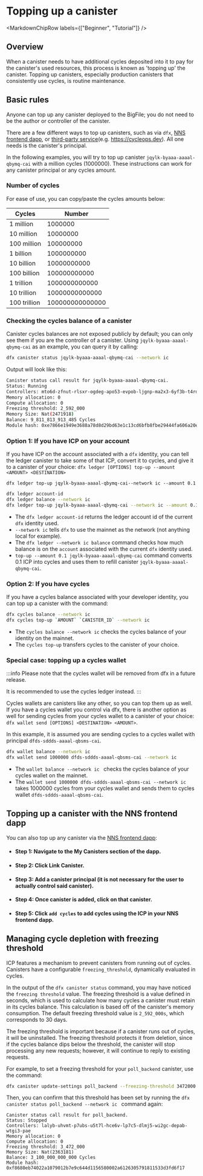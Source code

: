 
# Topping up a canister

<MarkdownChipRow labels={["Beginner", "Tutorial"]} />

## Overview

When a <GlossaryTooltip>canister</GlossaryTooltip> needs to have additional cycles deposited into it to pay for the canister's used resources, this process is known as 'topping up' the canister. Topping up canisters, especially production canisters that consistently use cycles, is routine maintenance.

## Basic rules

Anyone can top up any canister deployed to the BigFile; you do not need to be the author or controller of the canister.

There are a few different ways to top up canisters, such as via `dfx`, [NNS frontend dapp](https://nns.ic0.app), or [third-party service](/docs/current/developer-docs/getting-started/cycles/cycles_management_services)(e.g. https://cycleops.dev). All one needs is the canister's principal.

In the following examples, you will try to top up canister `jqylk-byaaa-aaaal-qbymq-cai`  with a million cycles (1000000). These instructions can work for any canister principal or any cycles amount.

### Number of cycles
For ease of use, you can copy/paste the cycles amounts below:

| Cycles            | Number        |
| -----------       | -----------   |
| 1 million         | 1000000         |
| 10 million        | 10000000         |
| 100 million       | 100000000         |
| 1 billion         | 1000000000         |
| 10 billion        | 10000000000         |
| 100 billion       | 100000000000         |
| 1 trillion        | 1000000000000         |
| 10 trillion       | 10000000000000         |
| 100 trillion      | 100000000000000         |

### Checking the cycles balance of a canister

Canister cycles balances are not exposed publicly by default; you can only see them if you are the controller of a canister. Using `jqylk-byaaa-aaaal-qbymq-cai` as an example, you can query it by calling:

```bash
dfx canister status jqylk-byaaa-aaaal-qbymq-cai --network ic
```

Output will look like this:

```bash
Canister status call result for jqylk-byaaa-aaaal-qbymq-cai.
Status: Running
Controllers: mto6d-zfnut-rlsxr-ogdeg-apo53-evpob-ljgnp-ma2x3-6yf3b-t4rd5-qqe t5j57-vyaaa-aaaal-qatsq-cai
Memory allocation: 0
Compute allocation: 0
Freezing threshold: 2_592_000
Memory Size: Nat(2471918)
Balance: 9_811_813_913_485 Cycles
Module hash: 0xe7866e1949e3688a78d8d29bd63e1c13cd6bfb8fbe29444fa606a20e0b1e33f0
```

### Option 1: If you have ICP on your account

If you have ICP on the account associated with a `dfx` identity, you can tell the ledger canister to take some of that ICP, convert it to cycles, and give it to a canister of your choice: `dfx ledger [OPTIONS] top-up --amount <AMOUNT> <DESTINATION>`

```
dfx ledger top-up jqylk-byaaa-aaaal-qbymq-cai--network ic --amount 0.1
```

```bash
dfx ledger account-id
dfx ledger balance --network ic
dfx ledger top-up jqylk-byaaa-aaaal-qbymq-cai --network ic --amount 0.1
```

-   The `dfx ledger account-id` returns the ledger account id of the current `dfx` identity used.
-   `--network ic` tells `dfx` to use the mainnet as the network (not anything local for example).
-   The `dfx ledger --network ic balance` command checks how much balance is on the `account` associated with the current `dfx` identity used.
-   `top-up --amount 0.1 jqylk-byaaa-aaaal-qbymq-cai` command converts 0.1 ICP into cycles and uses them to refill canister `jqylk-byaaa-aaaal-qbymq-cai`.


### Option 2: If you have cycles

If you have a cycles balance associated with your developer identity, you can top up a canister with the command:

```bash
dfx cycles balance --network ic
dfx cycles top-up `AMOUNT` `CANISTER_ID` --network ic
```

-   The `cycles balance --network ic` checks the cycles balance of your identity on the mainnet.
-   The `cycles top-up` transfers cycles to the canister of your choice.

### Special case: topping up a cycles wallet

:::info
Please note that the cycles wallet will be removed from dfx in a future release.

It is recommended to use the cycles ledger instead.
:::

Cycles wallets are canisters like any other, so you can top them up as well. If you have a cycles wallet you control via dfx, there is another option as well for sending cycles from your cycles wallet to a canister of your choice: `dfx wallet send [OPTIONS] <DESTINATION> <AMOUNT>`.

In this example, it is assumed you are sending cycles to a cycles wallet with principal `dfds-sddds-aaaal-qbsms-cai`.

```bash
dfx wallet balance --network ic
dfx wallet send 1000000 dfds-sddds-aaaal-qbsms-cai --network ic
```

-   The `wallet balance --network ic ` checks the cycles balance of your cycles wallet on the mainnet.
-   The `wallet send 1000000 dfds-sddds-aaaal-qbsms-cai --network ic` takes 1000000 cycles from your cycles wallet and sends them to cycles wallet `dfds-sddds-aaaal-qbsms-cai`.

## Topping up a canister with the NNS frontend dapp

You can also top up any canister via the [NNS frontend dapp](https://nns.ic0.app):

- #### Step 1: Navigate to the **My Canisters** section of the dapp.
- #### Step 2: Click **Link Canister**.
- #### Step 3: Add a canister principal (it is not necessary for the user to actually control said canister).
- #### Step 4: Once canister is added, click on that canister.
- #### Step 5: Click `add cycles` to add cycles using the ICP in your NNS frontend dapp.

## Managing cycle depletion with freezing threshold

ICP features a mechanism to prevent canisters from running out of cycles. Canisters have a configurable `freezing_threshold`, dynamically evaluated in cycles.

In the output of the `dfx canister status` command, you may have noticed the `freezing threshold` value. The freezing threshold is a value defined in seconds, which is used to calculate how many cycles a canister must retain in its cycles balance. This calculation is based off of the canister's memory consumption. The default freezing threshold value is `2_592_000s`, which corresponds to 30 days.

The freezing threshold is important because if a canister runs out of cycles, it will be uninstalled. The freezing threshold protects it from deletion, since if the cycles balance dips below the threshold, the canister will stop processing any new requests; however, it will continue to reply to existing requests.

For example, to set a freezing threshold for your `poll_backend` canister, use the command:

```sh
dfx canister update-settings poll_backend --freezing-threshold 3472000
```

Then, you can confirm that this threshold has been set by running the `dfx canister status poll_backend --network ic ` command again:

```
Canister status call result for poll_backend.
Status: Stopped
Controllers: lalyb-uhvmt-p7ubs-u5t7l-hce6v-lp7c5-dlmj5-wi2gc-depab-wtgi3-pae
Memory allocation: 0
Compute allocation: 0
Freezing threshold: 3_472_000
Memory Size: Nat(2363181)
Balance: 3_100_000_000_000 Cycles
Module hash: 0xf8680eb74022a1079012b7e9c644d1156580002a6126305791811533d3fd6f17
```
